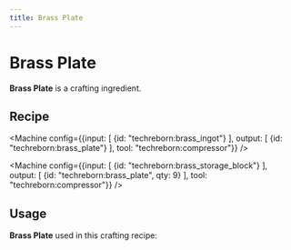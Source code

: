 ```yaml
---
title: Brass Plate
---
```


<ItemImage file="brass_plate" alt="Brass Plate" size="200" />

# Brass Plate

**Brass Plate** is a crafting ingredient.

## Recipe

<Machine config={{input: [
	{id: "techreborn:brass_ingot"}
], output: [
	{id: "techreborn:brass_plate"}
], tool: "techreborn:compressor"}} />

<Machine config={{input: [
	{id: "techreborn:brass_storage_block"}
], output: [
	{id: "techreborn:brass_plate", qty: 9}
], tool: "techreborn:compressor"}} />

## Usage

**Brass Plate** used in this crafting recipe:

<CraftingTable recipe="input techreborn:brass_plate techreborn:extractor techreborn:brass_plate input techreborn:electronic_circuit techreborn:basic_machine_frame techreborn:electronic_circuit input techreborn:brass_plate minecraft:piston techreborn:brass_plate output techreborn:wire_mill"/>